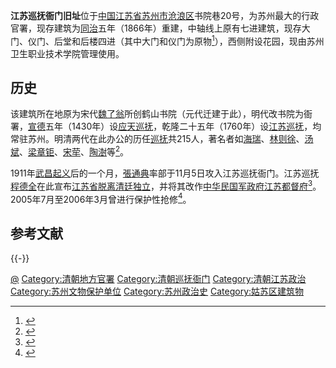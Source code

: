 {{文物保护单位
| 级别 = 省级
| 省区市 = 江苏省
| 名称 = 江苏巡抚衙门旧址
| 图片 = [[File:Xunfu_yamen_of_Jiangsu_Province_in_Suzhou_2012-03.JPG|260px]]<br><small>江苏巡抚衙门旧址大门，2012年3月。</small>
| 编号 = 590（第六批）
| 分类 = 古建筑
| 时代 = [[清朝|清代]]
| 所在 = [[苏州市|苏州市]][[沧浪区|沧浪区]]
| 登录 = 2006年6月
}}

'''江苏巡抚衙门旧址'''位于[[中国|中国]][[江苏省|江苏省]][[苏州市|苏州市]][[沧浪区|沧浪区]]书院巷20号，为苏州最大的行政官署，现存建筑为[[同治|同治]]五年（1866年）重建，中轴线上原有七进建筑，现存大门、仪门、后堂和后楼四进（其中大门和仪门为原物<ref>{{cite web|url=http://xh.xhby.net/mp2/html/2011-09/20/content_429682.htm|title=《苏州起义：宣告江苏脱离清政府》|accessdate=2012-03-17|work=嵇元|publisher=新华日报|archive-url=https://web.archive.org/web/20120626021842/http://xh.xhby.net/mp2/html/2011-09/20/content_429682.htm|archive-date=2012-06-26|dead-url=yes}}</ref>），西侧附设花园，现由苏州卫生职业技术学院管理使用。

==历史==
该建筑所在地原为宋代[[魏了翁|魏了翁]]所创鹤山书院（元代迁建于此），明代改书院为衙署，[[宣德|宣德]]五年（1430年）设[[应天巡抚|应天巡抚]]，乾隆二十五年（1760年）设[[江苏巡抚|江苏巡抚]]，均常驻苏州。明清两代在此办公的历任[[巡抚|巡抚]]共215人，著名者如[[海瑞|海瑞]]、[[林则徐|林则徐]]、[[汤斌|汤斌]]、[[梁章钜|梁章钜]]、[[宋荦|宋荦]]、[[陶澍|陶澍]]等<ref>{{cite web|url=http://js.xhby.net/system/2009/08/11/010563657.shtml|title=《“书院巷多清官”传为佳话》|accessdate=2012-03-17|work=任倩茹、陈莉、邱洪生|publisher=新华报业网-扬子晚报|archive-date=2016-03-04|archive-url=https://web.archive.org/web/20160304200525/http://js.xhby.net/system/2009/08/11/010563657.shtml|dead-url=no}}</ref>。

1911年[[武昌起义|武昌起义]]后的一个月，[[張通典|張通典]]率部于11月5日攻入江苏巡抚衙门。江苏巡抚[[程德全|程德全]]在此宣布[[江苏独立|江苏省脱离清廷独立]]，并将其改作[[江苏都督府|中华民国军政府江苏都督府]]<ref>{{cite web|url=http://news.subaonet.com/2011/1010/797676.shtml|title=《程德全 末代江苏巡抚“挑瓦革命”》|accessdate=2012-03-17|work=陈秀雅|publisher=苏州日报|archive-date=2012-06-25|archive-url=https://web.archive.org/web/20120625232851/http://news.subaonet.com/2011/1010/797676.shtml|dead-url=yes}}</ref>。2005年7月至2006年3月曾进行保护性抢修<ref>{{cite web|url=http://www.js.xinhuanet.com/xin_wen_zhong_xin/2006-03/29/content_6596204.htm|title=《半年保护性抢修 江苏巡抚衙门修缮完毕》|accessdate=2012-03-17|work=潘朝晖|publisher=新华网江苏频道|deadurl=yes|archiveurl=https://web.archive.org/web/20070828053631/http://js.xinhuanet.com/xin_wen_zhong_xin/2006-03/29/content_6596204.htm|archivedate=2007-08-28}}</ref>。

== 参考文献 ==
{{Reflist}}

{{-}}
{{江苏省境内的古衙署}}
{{苏州市境内的江苏省文物保护单位}}
{{DEFAULTSORT:J江}}
[[Category:清朝江苏巡抚|@]]
[[Category:清朝地方官署|Category:清朝地方官署]]
[[Category:清朝巡抚衙门|Category:清朝巡抚衙门]]
[[Category:清朝江苏政治|Category:清朝江苏政治]]
[[Category:苏州文物保护单位|Category:苏州文物保护单位]]
[[Category:苏州政治史|Category:苏州政治史]]
[[Category:姑苏区建筑物|Category:姑苏区建筑物]]